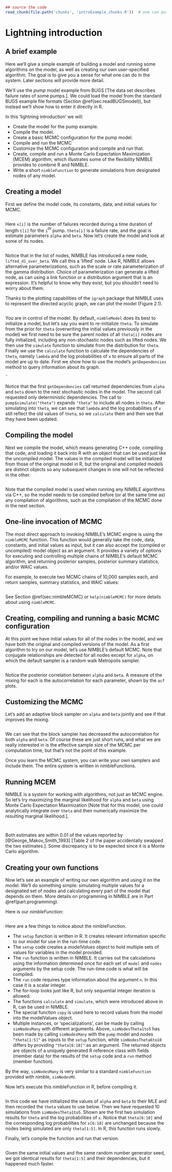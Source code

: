 



```r
## source the code
read_chunk(file.path('chunks', 'introExample_chunks.R'))  # one can put code chunks here if one wants
``` 


# Lightning introduction {#cha:intro}

## A brief example {#sec:brief-example}

Here we'll give a simple example of building a model and running some algorithms on the model, as well as creating our own user-specified algorithm. The goal is to give you a sense for what one can do in the system. Later sections will provide more detail.

We'll use the *pump* model example from BUGS [The data set
  describes failure rates of some pumps.].  We could load the model
from the standard BUGS example file formats (Section @ref(sec:readBUGSmodel)), but instead we'll show
how to enter it directly in R.

In this 'lightning introduction' we will:


  * Create the model for the pump example.
  * Compile the model.
  * Create a basic MCMC configuration for the pump model.
  * Compile and run the MCMC
  * Customize the MCMC configuration and compile and run that.
  * Create, compile and run a Monte Carlo Expectation Maximization (MCEM)
  algorithm, which illustrates some of the flexibility NIMBLE
  provides to combine R and NIMBLE.
  * Write a short `nimbleFunction` to generate simulations from
  designated nodes of any  model.



## Creating a model {#sec:creating-model}
First we define the model code, its constants, data, and initial
values for MCMC.

```r
``` 

Here `x[i]` is the number of failures recorded during a time
duration of length `t[i]` for the `i`$^{th}$ pump.
`theta[i]` is a failure rate, and the goal is estimate parameters
`alpha` and `beta`.  Now let's create the model and look at some of its nodes.

```r
``` 


Notice that in the list of nodes, NIMBLE has introduced a new node,
`lifted_d1_over_beta`. We call this a 'lifted' node. Like R,
NIMBLE allows alternative parameterizations, such as the scale or rate
parameterization of the gamma distribution. Choice of parameterization
can generate a lifted node, as can using a link function or a
distribution argument that is an expression. It's helpful to know why
they exist, but you shouldn't need to worry about them.

Thanks to the plotting capabilities of the `igraph` package that
NIMBLE uses to represent the directed acyclic graph, we can plot the
model  (Figure 2.1).

```r
``` 

You are in control of the model.  By default, `nimbleModel` does
its best to initialize a model, but let's say you want to
re-initialize `theta`.  To simulate from the prior for `theta` (overwriting the
initial values previously in the model) we first need to be sure the
parent nodes of all `theta[i]` nodes are fully initialized, including any non-stochastic nodes such
as lifted nodes.  We then use the `simulate` function to simulate
from the distribution for `theta`.  Finally we use the
`calculate` function to 
calculate the dependencies of `theta`, namely `lambda` and the
log probabilities of `x` to ensure all parts of the
model are up to date.  First we show how
to use the model's `getDependencies` method to query information
about its graph.


```r
"
``` 

Notice that the first `getDependencies` call returned dependencies
from `alpha` and `beta` down to the next stochastic nodes in the
model.  The second call requested only deterministic dependencies.
The call to `pump$simulate("theta")`
expands `"theta"` to include all nodes in `theta`.  After
simulating into `theta`, we can see that `lambda` and the log
probabilities of `x` still reflect the old values of `theta`, so
we `calculate` them and then see that they have been updated.

## Compiling the model {#sec:compiling-model}

Next we compile the model, which means generating C++ code, compiling
that code, and loading it back into R with an object that can be used just
like the uncompiled model. The values in the compiled model will be
initialized from those of the original model in R, but
the original and compiled models are distinct objects so any
subsequent changes in one will not be reflected in the other.

```r
``` 

Note that the compiled model is used when running any NIMBLE algorithms via C++, so the model needs to be compiled before (or at the same time as) any compilation of algorithms, such as the compilation of the MCMC done in the next section.

## One-line invocation of MCMC {#sec:intro-runMCMC}

The most direct approach to invoking NIMBLE's MCMC engine is using the
`nimbleMCMC` function.  This function would generally take the code,
data, constants, and initial values as input, but it can also accept the (compiled or uncompiled)
model object as an argument. It provides a variety of options for executing and
controlling multiple chains of NIMBLE's default MCMC algorithm, and
returning posterior samples, posterior summary statistics,
and/or WAIC values.

For example, to execute two MCMC chains of 10,000 samples each, and
return samples, summary statistics, and WAIC values:

```r
``` 

See Section @ref(sec:nimbleMCMC) or `help(nimbleMCMC)` for more
details about using `nimbleMCMC`.


## Creating, compiling and running a basic MCMC configuration {#sec:creating-mcmc}
  
At this point we have initial values for all of the nodes in the model,
and we have both the original and compiled versions of the model. As a first algorithm
to try on our model, let's use NIMBLE's default MCMC. Note that conjugate relationships are detected for all nodes except for
`alpha`, on which the default sampler is a random walk Metropolis sampler.

```r
``` 

Notice the posterior correlation between `alpha` and `beta`.
A measure of the mixing for each is the 
autocorrelation for each parameter, shown by the `acf` plots. 

## Customizing the MCMC {#sec:customizing-mcmc}

Let's add an adaptive
block sampler on `alpha` and `beta` jointly and see if that
improves the mixing. 

```r
``` 

We can see that the block sampler has decreased the 
autocorrelation for both `alpha` and `beta`.  Of course these
are just short runs, and what we are really interested in is the
effective sample size of the MCMC per computation time, but that's not
the point of this example.

Once you learn the MCMC system, you can write your own samplers and
include them.  The entire system is written in nimbleFunctions.

## Running MCEM {#sec:running-mcem}

NIMBLE is a system for working with algorithms, not just an MCMC engine. So let's try maximizing the marginal likelihood for `alpha` and `beta` using Monte Carlo Expectation Maximization [Note that for this model, one could analytically integrate over `theta` and then numerically maximize the resulting marginal likelihood.]. 

```r
``` 
```r
``` 

Both estimates are within 0.01 of the values reported by
[@George_Makov_Smith_1993] [Table 2 of the paper accidentally swapped the two estimates.].   Some discrepancy is to be expected since it is a Monte Carlo algorithm.

## Creating your own functions {#sec:creating-your-own}



Now let's see an example of writing our own algorithm and using it on
the model. We'll do something simple: simulating multiple values for a
designated set of nodes and calculating every part of the model that
depends on them. More details on programming in NIMBLE are in Part @ref(part:programming).

Here is our *nimbleFunction*:
```r
``` 

Here are a few things to notice about the nimbleFunction.

  * The `setup` function is written in R.  It creates relevant
  information specific to our model for use in the run-time code.  
  * The `setup` code creates a *modelValues* object to hold multiple sets of
  values for variables  in the model provided.
  * The `run` function is written in NIMBLE.  It carries out the
  calculations using the information determined once for each set of
  `model` and `nodes` arguments by the setup
  code. The run-time code is what will be compiled.
  * The `run` code requires type information about the argument
  `n`.  In this case it is a scalar integer.  
  * The for-loop looks just like R, but only sequential integer
  iteration is allowed.
  * The functions `calculate` and `simulate`, which were
  introduced above in R, can be used in NIMBLE.
  * The special function `copy` is used here to record values
  from the model into the modelValues object.  
  * Multiple instances, or 'specializations', can be made by
  calling `simNodesMany` with different arguments.  Above, `simNodesTheta1to5` has
  been made by calling `simNodesMany` with the `pump` model and
  nodes `"theta[1:5]"` as inputs to
  the `setup` function, while `simNodesTheta6to10` differs by
  providing `"theta[6:10]"` as an argument.  The returned objects
  are objects of a uniquely
  generated R reference class with fields (member data) for the results of the
  `setup` code and a `run` method (member function). 
     

By the way, `simNodesMany` is very similar to a standard
`nimbleFunction` provided with nimble, `simNodesMV`.

Now let's execute this nimbleFunction in R, before compiling it.

```r
``` 

In this code we have initialized the values of `alpha` and `beta`
to their MLE and then recorded the `theta` values to use below.  Then we
have requested 10 simulations from
`simNodesTheta1to5`.  Shown are the first two simulation results
for `theta` and the log probabilities of `x`.  Notice that
`theta[6:10]` and the corresponding log probabilities for `x[6:10]` are unchanged because the nodes being simulated are only
`theta[1:5]`.  In R, this function runs slowly.

Finally, let's compile the function and run that version.

```r
``` 

Given the same initial values and the same random number generator
seed, we got identical results for `theta[1:5]` and their dependencies, but it happened much faster.

